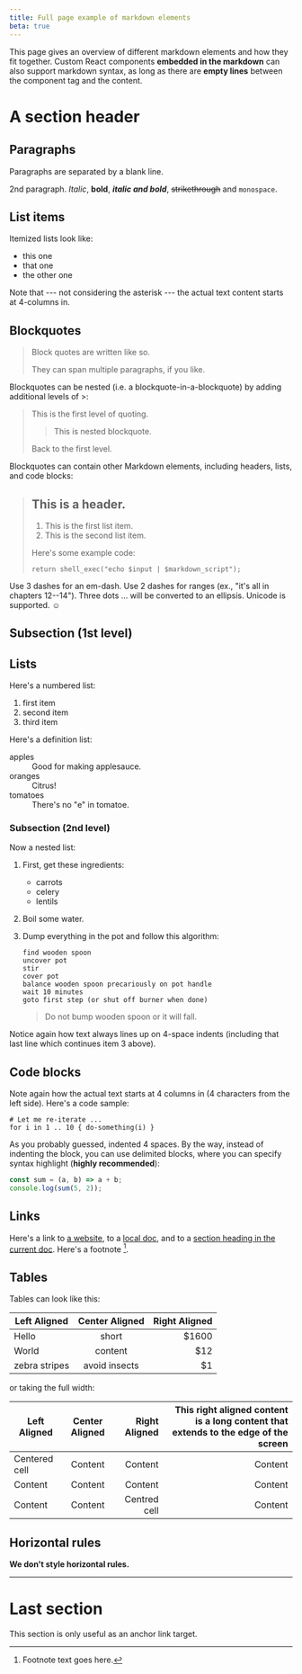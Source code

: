 ```yaml
---
title: Full page example of markdown elements
beta: true
---
```


<Subtitle>

This page gives an overview of different markdown elements and how they fit together.
Custom React components **embedded in the markdown** can also support markdown syntax, as long as there are **empty lines** between the component tag and the content.

</Subtitle>

# A section header

## Paragraphs

Paragraphs are separated by a blank line.

2nd paragraph. _Italic_, **bold**, **_italic and bold_**, ~~strikethrough~~ and `monospace`.

## List items

Itemized lists look like:

- this one
- that one
- the other one

Note that --- not considering the asterisk --- the actual text
content starts at 4-columns in.

## Blockquotes

> Block quotes are
> written like so.
>
> They can span multiple paragraphs,
> if you like.

Blockquotes can be nested (i.e. a blockquote-in-a-blockquote) by adding additional levels of >:

> This is the first level of quoting.
>
> > This is nested blockquote.
>
> Back to the first level.

Blockquotes can contain other Markdown elements, including headers, lists, and code blocks:

> ## This is a header.
>
> 1.  This is the first list item.
> 2.  This is the second list item.
>
> Here's some example code:
>
>     return shell_exec("echo $input | $markdown_script");

Use 3 dashes for an em-dash. Use 2 dashes for ranges (ex., "it's all
in chapters 12--14"). Three dots ... will be converted to an ellipsis.
Unicode is supported. ☺

## Subsection (1st level)

## Lists

Here's a numbered list:

1.  first item
2.  second item
3.  third item

Here's a definition list:

<dl>
  <dt>apples</dt>
  <dd>Good for making applesauce.</dd>
  <dt>oranges</dt>
  <dd>Citrus!</dd>
  <dt>tomatoes</dt>
  <dd>There's no "e" in tomatoe.</dd>
</dl>

### Subsection (2nd level)

Now a nested list:

1.  First, get these ingredients:

    - carrots
    - celery
    - lentils

2.  Boil some water.

3.  Dump everything in the pot and follow
    this algorithm:

        find wooden spoon
        uncover pot
        stir
        cover pot
        balance wooden spoon precariously on pot handle
        wait 10 minutes
        goto first step (or shut off burner when done)

    > Do not bump wooden spoon or it will fall.

Notice again how text always lines up on 4-space indents (including
that last line which continues item 3 above).

## Code blocks

Note again how the actual text starts at 4 columns in (4 characters
from the left side). Here's a code sample:

    # Let me re-iterate ...
    for i in 1 .. 10 { do-something(i) }

As you probably guessed, indented 4 spaces. By the way, instead of
indenting the block, you can use delimited blocks, where you can
specify syntax highlight (**highly recommended**):

```js
const sum = (a, b) => a + b;
console.log(sum(5, 2));
```

## Links

Here's a link to [a website](https://commercetools.com), to a [local doc](components/images), and to a [section heading in the current doc](#last-section). Here's a footnote [^1].

[^1]: Footnote text goes here.

## Tables

Tables can look like this:

| Left Aligned  | Center Aligned | Right Aligned |
| ------------- | :------------: | ------------: |
| Hello         |     short      |        \$1600 |
| World         |    content     |          \$12 |
| zebra stripes | avoid insects  |           \$1 |

or taking the full width:

| Left Aligned  | Center Aligned | Right Aligned | This right aligned content is a long content that extends to the edge of the screen |
| ------------- | :------------: | ------------: | ----------------------------------------------------------------------------------: |
| Centered cell |    Content     |       Content |                                                                             Content |
| Content       |    Content     |       Content |                                                                             Content |
| Content       |    Content     |  Centred cell |                                                                             Content |

## Horizontal rules

**We don't style horizontal rules.**

---

# Last section

This section is only useful as an anchor link target.
